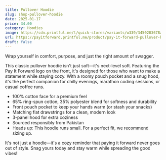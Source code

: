 ```yaml
---
title: Pullover Hoodie
slug: shop-pullover-hoodie
date: 2025-01-17
price: 34.00
category: Hoodies
image: https://cdn.printful.me/t/quick-stores/variants/w339/3450203678aa8b8edde8__825
url: https://payitforward.printful.me/product/pay-it-forward-pullover-hoodie
draft: false
---
```


Wrap yourself in comfort, purpose, and just the right amount of swagger.

This classic pullover hoodie isn't just soft—it's next-level soft. Featuring the Pay It Forward logo on the front, it's designed for those who want to make a statement while staying cozy. With a roomy pouch pocket and a snug hood, it's the perfect companion for chilly evenings, marathon coding sessions, or casual coffee runs.

- 100% cotton face for a premium feel
- 65% ring-spun cotton, 35% polyester blend for softness and durability
- Front pouch pocket to keep your hands warm (or stash your snacks)
- Matching flat drawstrings for a clean, modern look
- 3-panel hood for extra coziness
- Sourced responsibly from Pakistan
- Heads up: This hoodie runs small. For a perfect fit, we recommend sizing up.

It's not just a hoodie—it's a cozy reminder that paying it forward never goes out of style. Snag yours today and stay warm while spreading the good vibes!